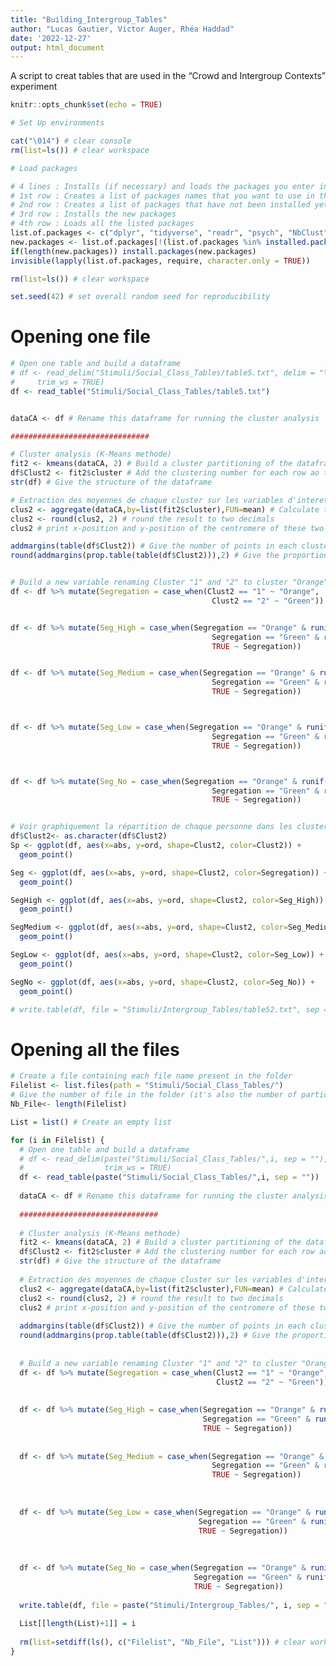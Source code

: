 ```yaml
---
title: "Building_Intergroup_Tables"
author: "Lucas Gautier, Victor Auger, Rhéa Haddad"
date: '2022-12-27'
output: html_document
---
```

A script to creat tables that are used in the "Crowd and Intergroup Contexts" experiment

```r
knitr::opts_chunk$set(echo = TRUE)
```


```r
# Set Up environments

cat("\014") # clear console
rm(list=ls()) # clear workspace

# Load packages

# 4 lines : Installs (if necessary) and loads the packages you enter in the 1st row
# 1st row : Creates a list of packages names that you want to use in the script (there is virtually no limit in how much package you can put here)
# 2nd row : Creates a list of packages that have not been installed yet (new packages)
# 3rd row : Installs the new packages
# 4th row : Loads all the listed packages
list.of.packages <- c("dplyr", "tidyverse", "readr", "psych", "NbClust", "MASS")
new.packages <- list.of.packages[!(list.of.packages %in% installed.packages()[,"Package"])]
if(length(new.packages)) install.packages(new.packages)
invisible(lapply(list.of.packages, require, character.only = TRUE))

rm(list=ls()) # clear workspace

set.seed(42) # set overall random seed for reproducibility


```

# Opening one file


```r
# Open one table and build a dataframe
# df <- read_delim("Stimuli/Social_Class_Tables/table5.txt", delim = "\t", escape_double = FALSE, 
#     trim_ws = TRUE)
df <- read_table("Stimuli/Social_Class_Tables/table5.txt")


dataCA <- df # Rename this dataframe for running the cluster analysis

###############################

# Cluster analysis (K-Means methode)
fit2 <- kmeans(dataCA, 2) # Build a cluster partitioning of the dataframe (based on X and Y variables) with 2 categories (= 2 clusters)
df$Clust2 <- fit2$cluster # Add the clustering number for each row ao the dataframe
str(df) # Give the structure of the dataframe

# Extraction des moyennes de chaque cluster sur les variables d'interet
clus2 <- aggregate(dataCA,by=list(fit2$cluster),FUN=mean) # Calculate the centromere (= the mean position) of each cluster 
clus2 <- round(clus2, 2) # round the result to two decimals
clus2 # print x-position and y-position of the centromere of these two clusters

addmargins(table(df$Clust2)) # Give the number of points in each cluster 
round(addmargins(prop.table(table(df$Clust2))),2) # Give the proportion of points in each cluster


# Build a new variable renaming Cluster "1" and "2" to cluster "Orange" and "Green"
df <- df %>% mutate(Segregation = case_when(Clust2 == "1" ~ "Orange",
                                             Clust2 == "2" ~ "Green"))


df <- df %>% mutate(Seg_High = case_when(Segregation == "Orange" & runif(n()) < 0.10 ~ "Green",
                                             Segregation == "Green" & runif(n()) < 0.10 ~ "Orange",
                                             TRUE ~ Segregation))


df <- df %>% mutate(Seg_Medium = case_when(Segregation == "Orange" & runif(n()) < 0.20 ~ "Green",
                                             Segregation == "Green" & runif(n()) < 0.20 ~ "Orange",
                                             TRUE ~ Segregation))



df <- df %>% mutate(Seg_Low = case_when(Segregation == "Orange" & runif(n()) < 0.35 ~ "Green",
                                             Segregation == "Green" & runif(n()) < 0.35 ~ "Orange",
                                             TRUE ~ Segregation))



df <- df %>% mutate(Seg_No = case_when(Segregation == "Orange" & runif(n()) < 0.50 ~ "Green",
                                             Segregation == "Green" & runif(n()) < 0.50 ~ "Orange",
                                             TRUE ~ Segregation))


# Voir graphiquement la répartition de chaque personne dans les cluster
df$Clust2<- as.character(df$Clust2)
Sp <- ggplot(df, aes(x=abs, y=ord, shape=Clust2, color=Clust2)) +
  geom_point()

Seg <- ggplot(df, aes(x=abs, y=ord, shape=Clust2, color=Segregation)) +
  geom_point()

SegHigh <- ggplot(df, aes(x=abs, y=ord, shape=Clust2, color=Seg_High)) +
  geom_point()

SegMedium <- ggplot(df, aes(x=abs, y=ord, shape=Clust2, color=Seg_Medium)) +
  geom_point()

SegLow <- ggplot(df, aes(x=abs, y=ord, shape=Clust2, color=Seg_Low)) +
  geom_point()

SegNo <- ggplot(df, aes(x=abs, y=ord, shape=Clust2, color=Seg_No)) +
  geom_point()

# write.table(df, file = "Stimuli/Intergroup_Tables/table52.txt", sep = "\t",row.names = FALSE) #Use tabula column separator

```

# Opening all the files

```r

# Create a file containing each file name present in the folder
Filelist <- list.files(path = "Stimuli/Social_Class_Tables/") 
# Give the number of file in the folder (it's also the number of participants)
Nb_File<- length(Filelist)

List = list() # Create an empty list

for (i in Filelist) {
  # Open one table and build a dataframe
  # df <- read_delim(paste("Stimuli/Social_Class_Tables/",i, sep = ""), delim = "\t", escape_double = FALSE, 
  #                  trim_ws = TRUE)
  df <- read_table(paste("Stimuli/Social_Class_Tables/",i, sep = ""))
  
  dataCA <- df # Rename this dataframe for running the cluster analysis
  
  ###############################
  
  # Cluster analysis (K-Means methode)
  fit2 <- kmeans(dataCA, 2) # Build a cluster partitioning of the dataframe (based on X and Y variables) with 2 categories (= 2 clusters)
  df$Clust2 <- fit2$cluster # Add the clustering number for each row ao the dataframe
  str(df) # Give the structure of the dataframe
  
  # Extraction des moyennes de chaque cluster sur les variables d'interet
  clus2 <- aggregate(dataCA,by=list(fit2$cluster),FUN=mean) # Calculate the centromere (= the mean position) of each cluster 
  clus2 <- round(clus2, 2) # round the result to two decimals
  clus2 # print x-position and y-position of the centromere of these two clusters
  
  addmargins(table(df$Clust2)) # Give the number of points in each cluster 
  round(addmargins(prop.table(table(df$Clust2))),2) # Give the proportion of points in each cluster
  
  
  # Build a new variable renaming Cluster "1" and "2" to cluster "Orange" and "Green"
  df <- df %>% mutate(Segregation = case_when(Clust2 == "1" ~ "Orange",
                                              Clust2 == "2" ~ "Green"))
  
  
  df <- df %>% mutate(Seg_High = case_when(Segregation == "Orange" & runif(n()) < 0.10 ~ "Green",
                                           Segregation == "Green" & runif(n()) < 0.10 ~ "Orange",
                                           TRUE ~ Segregation))
  
  
  df <- df %>% mutate(Seg_Medium = case_when(Segregation == "Orange" & runif(n()) < 0.20 ~ "Green",
                                             Segregation == "Green" & runif(n()) < 0.20 ~ "Orange",
                                             TRUE ~ Segregation))
  
  
  
  df <- df %>% mutate(Seg_Low = case_when(Segregation == "Orange" & runif(n()) < 0.35 ~ "Green",
                                          Segregation == "Green" & runif(n()) < 0.35 ~ "Orange",
                                          TRUE ~ Segregation))
  
  
  
  df <- df %>% mutate(Seg_No = case_when(Segregation == "Orange" & runif(n()) < 0.50 ~ "Green",
                                         Segregation == "Green" & runif(n()) < 0.50 ~ "Orange",
                                         TRUE ~ Segregation))
  
  write.table(df, file = paste("Stimuli/Intergroup_Tables/", i, sep = ""), sep = "\t",row.names = FALSE)
  
  List[[length(List)+1]] = i
  
  rm(list=setdiff(ls(), c("Filelist", "Nb_File", "List"))) # clear workspace except the data frame
}
  
  
```


